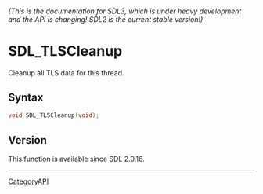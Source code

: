 ====== (This is the documentation for SDL3, which is under heavy development and the API is changing! SDL2 is the current stable version!) ======
= SDL_TLSCleanup =

Cleanup all TLS data for this thread.

== Syntax ==

<syntaxhighlight lang='c'>
void SDL_TLSCleanup(void);
</syntaxhighlight>

== Version ==

This function is available since SDL 2.0.16.

----
[[CategoryAPI]]


